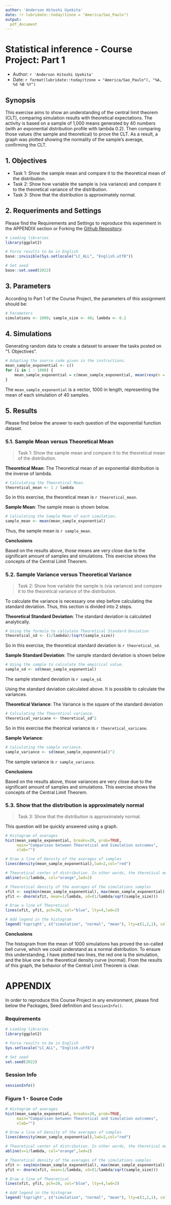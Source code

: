 ```yaml
---
author: 'Anderson Hitoshi Uyekita'
date: !r lubridate::today(tzone = "America/Sao_Paulo")
output:
  pdf_document
---
```


# Statistical inference - Course Project: Part 1

* Author: `r 'Anderson Hitoshi Uyekita'`
* Date: `r format(lubridate::today(tzone = "America/Sao_Paulo"), "%A, %d %B %Y")`

## Synopsis

This exercise aims to show an understanding of the central limit theorem (CLT), comparing simulation results with theoretical expectations. The activity is based on a sample of 1,000 means generated by 40 numbers (with an exponential distribution profile with lambda 0.2). Then comparing those values (the sample and theoretical) to prove the CLT. As a result, a graph was plotted showing the normality of the sample's average, confirming the CLT.

## 1. Objectives

* Task 1: Show the sample mean and compare it to the theoretical mean of the distribution.
* Task 2: Show how variable the sample is (via variance) and compare it to the theoretical variance of the distribution.
* Task 3: Show that the distribution is approximately normal.

## 2. Requeriments and Settings

Please find the Requirements and Settings to reproduce this experiment in the APPENDIX section or Forking the [Github Repository](https://github.com/AndersonUyekita/statistical-inference_course-project/tree/main/Part%201).

```r
# Loading libraries
library(ggplot2)

# Force results to be in English
base::invisible(Sys.setlocale("LC_ALL", "English.utf8"))

# Set seed
base::set.seed(2022)
```

## 3. Parameters

According to Part 1 of the Course Project, the parameters of this assignment should be:

```r
# Parameters
simulations <- 1000; sample_size <- 40; lambda <- 0.2
```

## 4. Simulations

Generating random data to create a dataset to answer the tasks posted on "1. Objectives".

```r
# Adapting the source code given in the instructions.
mean_sample_exponential <- c()
for (i in 1 : 1000) {
    mean_sample_exponential = c(mean_sample_exponential, mean(rexp(n = 40,rate = 0.2)))
}
```

The `mean_sample_exponential` is a vector, 1000 in length, representing the mean of each simulation of 40 samples.

## 5. Results

Please find below the answer to each question of the exponential function dataset.

### 5.1. Sample Mean versus Theoretical Mean

> Task 1: Show the sample mean and compare it to the theoretical mean of the distribution.

**Theoretical Mean**: The Theoretical mean of an exponential distribution is the inverse of lambda.

```r
# Calculating the Theoretical Mean.
theoretical_mean <- 1 / lambda
```

So in this exercise, the theoretical mean is `r theoretical_mean`.

**Sample Mean**: The sample mean is shown below.

```r
# Calculating the Sample Mean of each simulation.
sample_mean <- mean(mean_sample_exponential)
```

Thus, the sample mean is `r sample_mean`.

**Conclusions**

Based on the results above, those means are very close due to the significant amount of samples and simulations. This exercise shows the concepts of the Central Limit Theorem.

### 5.2. Sample Variance  versus Theoretical Variance

> Task 2: Show how variable the sample is (via variance) and compare it to the theoretical variance of the distribution.

To calculate the variance is necessary one step before calculating the standard deviation. Thus, this section is divided into 2 steps.

**Theoretical Standard Deviation**: The standard deviation is calculated analytically.

```r
# Using the formula to calculate Theoretical Standard Deviation
theoretical_sd <- (1/lambda)/(sqrt(sample_size))
```

So in this exercise, the theoretical standard deviation is `r theoretical_sd`.

**Sample Standard Deviation**: The sample standard deviation is shown below
```r
# Using the sample to calculate the empirical value.
sample_sd <- sd(mean_sample_exponential)
```

The sample standard deviation is `r sample_sd`.

Using the standard deviation calculated above. It is possible to calculate the variances.

**Theoretical Variance**: The Variance is the square of the standard deviation
```r
# Calculating the Theoretical variance.
theoretical_varicane <- theoretical_sd^2
```
So in this exercise the theorical variance is `r theoretical_varicane`.

**Sample Variance**:
```r
# Calculating the sample variance.
sample_variance <- sd(mean_sample_exponential)^2
```

The sample variance is `r sample_variance`.

**Conclusions**

Based on the results above, those variances are very close due to the significant amount of samples and simulations. This exercise shows the concepts of the Central Limit Theorem.

### 5.3. Show that the distribution is approximately normal

> Task 3: Show that the distribution is approximately normal.

This question will be quickly answered using a graph.

```r
# Histogram of averages
hist(mean_sample_exponential, breaks=20, prob=TRUE,
     main="Comparison between Theoretical and Simulation outcomes",
     xlab="")

# Draw a line of Density of the averages of samples
lines(density(mean_sample_exponential),lwd=2,col="red")

# Theoretical center of distribution. In other words, the theretical mean.
abline(v=1/lambda, col="orange",lwd=2)

# Theoretical density of the averages of the simulations samples
xfit <- seq(min(mean_sample_exponential), max(mean_sample_exponential), length=100)
yfit <- dnorm(xfit, mean=1/lambda, sd=(1/lambda/sqrt(sample_size)))

# Draw a line of Theoretical
lines(xfit, yfit, pch=20, col="blue", lty=4,lwd=2)

# Add legend in the histogram
legend('topright', c("simulation", "normal", "mean"), lty=c(1,2,1), col=c("red", "blue", "orange"),lwd=2)
```

**Conclusions**

The histogram from the mean of 1000 simulations has proved the so-called bell curve, which we could understand as a normal distribution. To ensure this understanding, I have plotted two lines, the red one is the simulation, and the blue one is the theoretical density curve (normal). From the results of this graph, the behavior of the Central Limit Theorem is clear.

<!-- Adding a Page Break to starting a new APPENDIX page -->
\newpage

\center

# APPENDIX

\raggedright

In order to reproduce this Course Project in any environment, please find below the Packages, Seed definition and `SessionInfo()`.

### Requirements

```r
# Loading libraries
library(ggplot2)

# Force results to be in English
Sys.setlocale("LC_ALL", "English.utf8")

# Set seed
set.seed(2022)
```

### Session Info

```r
sessionInfo()
```


### Figure 1 - Source Code

```r
# Histogram of averages
hist(mean_sample_exponential, breaks=20, prob=TRUE,
     main="Comparison between Theoretical and Simulation outcomes",
     xlab="")

# Draw a line of Density of the averages of samples
lines(density(mean_sample_exponential),lwd=2,col="red")

# Theoretical center of distribution. In other words, the theretical mean.
abline(v=1/lambda, col="orange",lwd=2)

# Theoretical density of the averages of the simulations samples
xfit <- seq(min(mean_sample_exponential), max(mean_sample_exponential), length=100)
yfit <- dnorm(xfit, mean=1/lambda, sd=(1/lambda/sqrt(sample_size)))

# Draw a line of Theoretical
lines(xfit, yfit, pch=20, col="blue", lty=4,lwd=2)

# Add legend in the histogram
legend('topright', c("simulation", "normal", "mean"), lty=c(1,2,1), col=c("red", "blue", "orange"),lwd=2)
```